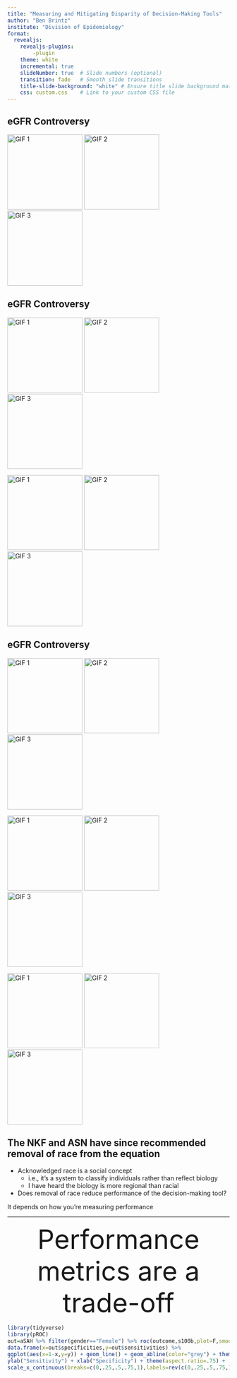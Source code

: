 ```yaml
---
title: "Measuring and Mitigating Disparity of Decision-Making Tools"
author: "Ben Brintz"
institute: "Division of Epidemiology"
format: 
  revealjs:
    revealjs-plugins: 
        -plugin
    theme: white
    incremental: true
    slideNumber: true  # Slide numbers (optional)
    transition: fade   # Smooth slide transitions
    title-slide-background: "white" # Ensure title slide background matches your style
    css: custom.css    # Link to your custom CSS file
---
```




## eGFR Controversy {auto-animate=true auto-animate-easing="ease-in-out"}
::: {.r-hstack}
  <img src="egfr1.gif" alt="GIF 1" style="height:170px; width:auto; object-fit:contain;">
  <img src="egfr2.gif" alt="GIF 2" style="height:170px; width:auto; object-fit:contain;">
  <img src="egfr3.gif" alt="GIF 3" style="height:170px; width:auto; object-fit:contain;">
:::

## eGFR Controversy {auto-animate=true auto-animate-easing="ease-in-out" visibility="uncounted"}
::: {.r-hstack}
  <img src="egfr1.gif" alt="GIF 1" style="height:170px; width:auto; object-fit:contain;">
  <img src="egfr2.gif" alt="GIF 2" style="height:170px; width:auto; object-fit:contain;">
  <img src="egfr3.gif" alt="GIF 3" style="height:170px; width:auto; object-fit:contain;">
:::
::: {.r-hstack}
  <img src="egfr4.gif" alt="GIF 1" style="height:170px; width:auto; object-fit:contain;">
  <img src="egfr5.gif" alt="GIF 2" style="height:170px; width:auto; object-fit:contain;">
  <img src="egfr6.gif" alt="GIF 3" style="height:170px; width:auto; object-fit:contain;">
:::

## eGFR Controversy {auto-animate=true auto-animate-easing="ease-in-out" visibility="uncounted"}
::: {.r-hstack}
  <img src="egfr1.gif" alt="GIF 1" style="height:170px; width:auto; object-fit:contain;">
  <img src="egfr2.gif" alt="GIF 2" style="height:170px; width:auto; object-fit:contain;">
  <img src="egfr3.gif" alt="GIF 3" style="height:170px; width:auto; object-fit:contain;">
:::
::: {.r-hstack}
  <img src="egfr4.gif" alt="GIF 1" style="height:170px; width:auto; object-fit:contain;">
  <img src="egfr5.gif" alt="GIF 2" style="height:170px; width:auto; object-fit:contain;">
  <img src="egfr6.gif" alt="GIF 3" style="height:170px; width:auto; object-fit:contain;">
:::
::: {.r-hstack}
  <img src="egfr7.gif" alt="GIF 1" style="height:170px; width:auto; object-fit:contain;">
  <img src="egfr8.gif" alt="GIF 2" style="height:170px; width:auto; object-fit:contain;">
  <img src="egfr9.gif" alt="GIF 3" style="height:170px; width:auto; object-fit:contain;">
:::

## The NKF and ASN have since recommended removal of race from the equation
::: {.incremental}

- Acknowledged race is a social concept 
    - i.e., it's a system to classify individuals rather than reflect biology
    - I have heard the biology is more regional than racial 
-  Does removal of race reduce performance of the decision-making tool?
:::


::: {.fragment .fade-up}
 It depends on how you're measuring performance
:::

---
<div style="font-size: 60px; text-align: center;">Performance metrics are a trade-off </div>
```r
library(tidyverse)
library(pROC)
out=aSAH %>% filter(gender=="Female") %>% roc(outcome,s100b,plot=F,smooth=T)
data.frame(x=out$specificities,y=out$sensitivities) %>%
ggplot(aes(x=1-x,y=y)) + geom_line() + geom_abline(color="grey") + theme_bw() +
ylab("Sensitivity") + xlab("Specificity") + theme(aspect.ratio=.75) +
scale_x_continuous(breaks=c(0,.25,.5,.75,1),labels=rev(c(0,.25,.5,.75,1)))

```
